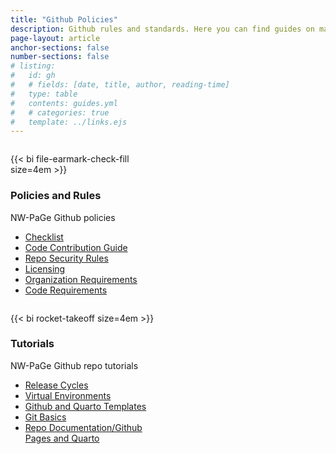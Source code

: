 ```yaml
---
title: "Github Policies"
description: Github rules and standards. Here you can find guides on making your repos secure, reproducible, and functional
page-layout: article
anchor-sections: false
number-sections: false
# listing:
#   id: gh
#   # fields: [date, title, author, reading-time]
#   type: table
#   contents: guides.yml
#   # categories: true
#   template: ../links.ejs
---
```


<!-- ::: {#gh .column-screen-inset-right style="max-width: 850px;"}
::: -->

:::{.container}
::: {.column width="50%"}
{{< bi file-earmark-check-fill size=4em >}}


### Policies and Rules

NW-PaGe Github policies

- [Checklist](quickstart.qmd)
- [Code Contribution Guide](contribute.qmd)
- [Repo Security Rules](security.qmd)
- [Licensing](lic.qmd)
- [Organization Requirements](policies.qmd)
- [Code Requirements](reproduce.qmd)


:::

::: {.column width="50%"}

{{< bi rocket-takeoff size=4em >}}


### Tutorials

NW-PaGe Github repo tutorials

- [Release Cycles](release.qmd)
- [Virtual Environments](renv.qmd)
- [Github and Quarto Templates](templates.qmd)
- [Git Basics](git.qmd)
- [Repo Documentation/Github Pages and Quarto](how_to.qmd)

:::
:::
